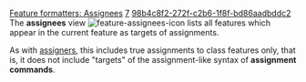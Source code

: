 [[Property:title|Feature formatters: Assignees]]
[[Property:weight|7]]
[[Property:uuid|98b4c8f2-272f-c2b6-1f8f-bd86aadbddc2]]
The '''assignees''' view [[Image:feature-assignees-icon]] lists all features which appear in the current feature as targets of assignments. 

As with [[Feature formatters: Assigners|assigners]], this includes true assignments to class features only, that is, it does not include "targets" of the assignment-like syntax of '''assignment commands'''. 



